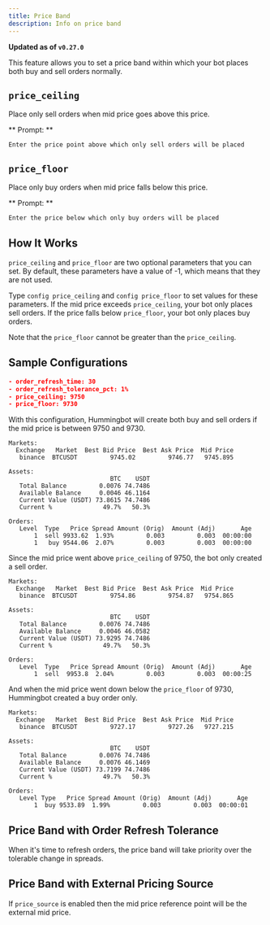 ```yaml
---
title: Price Band
description: Info on price band
---
```


**Updated as of `v0.27.0`**

This feature allows you to set a price band within which your bot places both buy and sell orders normally.

## `price_ceiling`

Place only sell orders when mid price goes above this price.

** Prompt: **

`Enter the price point above which only sell orders will be placed`

## `price_floor`

Place only buy orders when mid price falls below this price.

** Prompt: **

`Enter the price below which only buy orders will be placed`

## How It Works

`price_ceiling` and `price_floor` are two optional parameters that you can set. By default, these parameters have a value of -1, which means that they are not used.

Type `config price_ceiling` and `config price_floor` to set values for these parameters. If the mid price exceeds `price_ceiling`, your bot only places sell orders. If the price falls below `price_floor`, your bot only places buy orders.

Note that the `price_floor` cannot be greater than the `price_ceiling`.

## Sample Configurations

```json
- order_refresh_time: 30
- order_refresh_tolerance_pct: 1%
- price_ceiling: 9750
- price_floor: 9730
```

With this configuration, Hummingbot will create both buy and sell orders if the mid price is between 9750 and 9730.

```
Markets:
  Exchange   Market  Best Bid Price  Best Ask Price  Mid Price
   binance  BTCUSDT         9745.02         9746.77   9745.895

Assets:
                            BTC    USDT
   Total Balance         0.0076 74.7486
   Available Balance     0.0046 46.1164
   Current Value (USDT) 73.8615 74.7486
   Current %              49.7%   50.3%

Orders:
   Level  Type   Price Spread Amount (Orig)  Amount (Adj)       Age
       1  sell 9933.62  1.93%         0.003         0.003  00:00:00
       1   buy 9544.06  2.07%         0.003         0.003  00:00:00
```

Since the mid price went above `price_ceiling` of 9750, the bot only created a sell order.

```
Markets:
  Exchange   Market  Best Bid Price  Best Ask Price  Mid Price
   binance  BTCUSDT         9754.86         9754.87   9754.865

Assets:
                            BTC    USDT
   Total Balance         0.0076 74.7486
   Available Balance     0.0046 46.0582
   Current Value (USDT) 73.9295 74.7486
   Current %              49.7%   50.3%

Orders:
   Level  Type   Price Spread Amount (Orig)  Amount (Adj)       Age
       1  sell  9953.8  2.04%         0.003         0.003  00:00:25
```

And when the mid price went down below the `price_floor` of 9730, Hummingbot created a buy order only.

```
Markets:
  Exchange   Market  Best Bid Price  Best Ask Price  Mid Price
   binance  BTCUSDT         9727.17         9727.26   9727.215

Assets:
                            BTC    USDT
   Total Balance         0.0076 74.7486
   Available Balance     0.0076 46.1469
   Current Value (USDT) 73.7199 74.7486
   Current %              49.7%   50.3%

Orders:
   Level Type   Price Spread Amount (Orig)  Amount (Adj)       Age
       1  buy 9533.89  1.99%         0.003         0.003  00:00:01
```

## Price Band with Order Refresh Tolerance

When it's time to refresh orders, the price band will take priority over the tolerable change in spreads.

## Price Band with External Pricing Source

If `price_source` is enabled then the mid price reference point will be the external mid price.
